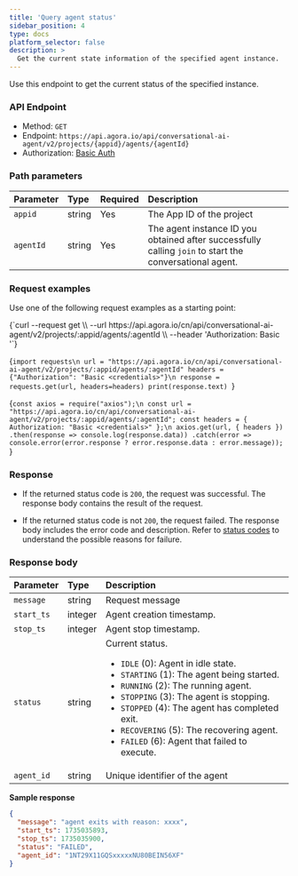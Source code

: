 ```yaml
---
title: 'Query agent status'
sidebar_position: 4
type: docs
platform_selector: false
description: >
  Get the current state information of the specified agent instance.
---
```



Use this endpoint to get the current status of the specified <Vpd k="NAME" /> instance.

### API Endpoint

- Method: `GET`
- Endpoint: `https://api.agora.io/api/conversational-ai-agent/v2/projects/{appid}/agents/{agentId}`
- Authorization: [Basic Auth](./restful-authentication.mdx)

### Path parameters

| Parameter   | Type | Required | Description   |
|:--------|:---------|:----|:--------------|
| `appid` | string | Yes | The App ID of the project|
| `agentId` | string | Yes | The agent instance ID you obtained after successfully calling `join` to start the conversational agent. |

### Request examples

Use one of the following request examples as a starting point:

<MultiCodeBlock caption="Sample request:">
<CodeGroup label="Select">
<CodeItem language="bash" name="curl">{`curl --request get \\
  --url https://api.agora.io/cn/api/conversational-ai-agent/v2/projects/:appid/agents/:agentId \\
  --header 'Authorization: Basic <credentials>'`}</CodeItem>

  <CodeItem language="python" name="Python">{`import requests\n
url = "https://api.agora.io/cn/api/conversational-ai-agent/v2/projects/:appid/agents/:agentId"
headers = {"Authorization": "Basic <credentials>"}\n
response = requests.get(url, headers=headers)
print(response.text)
`}</CodeItem>

  <CodeItem language="js" name="Node.js">{`const axios = require("axios");\n
const url = "https://api.agora.io/cn/api/conversational-ai-agent/v2/projects/:appid/agents/:agentId";
const headers = { Authorization: "Basic <credentials>" };\n
axios.get(url, { headers })
  .then(response => console.log(response.data))
  .catch(error => console.error(error.response ? error.response.data : error.message));
`}</CodeItem>

</CodeGroup>
</MultiCodeBlock>

### Response

- If the returned status code is `200`, the request was successful. The response body contains the result of the request.

- If the returned status code is not `200`, the request failed. The response body includes the error code and description. Refer to [status codes](../rest-api/reference#response-status-codes) to understand the possible reasons for failure.

### Response body

| Parameter   | Type |  Description   |
|:--------|:---------|:--------------|
| `message`    | string   | Request message |
| `start_ts` | integer | Agent creation timestamp. |
| `stop_ts` | integer | Agent stop timestamp. |
| `status` | string   | Current status. <ul><li>`IDLE` (0): Agent in idle state.</li><li>`STARTING` (1): The agent being started.</li><li>`RUNNING` (2): The running agent.</li><li>`STOPPING` (3): The agent is stopping.</li><li>`STOPPED` (4): The agent has completed exit.</li><li>`RECOVERING` (5): The recovering agent.</li><li>`FAILED` (6): Agent that failed to execute.</li></ul>    |
| `agent_id` | string | Unique identifier of the agent |

**Sample response**

```json
{
  "message": "agent exits with reason: xxxx",
  "start_ts": 1735035893,
  "stop_ts": 1735035900,
  "status": "FAILED",
  "agent_id": "1NT29X11GQSxxxxxNU80BEIN56XF"
}
```